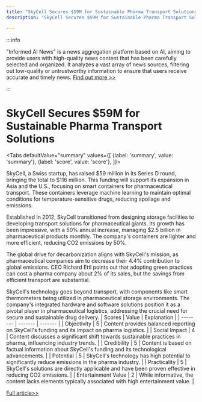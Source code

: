 ```yaml
---
title: "SkyCell Secures $59M for Sustainable Pharma Transport Solutions"
description: "SkyCell Secures $59M for Sustainable Pharma Transport Solutions"

---
```



:::info

"Informed AI News" is a news aggregation platform based on AI, aiming to provide users with high-quality news content that has been carefully selected and organized. It analyzes a vast array of news sources, filtering out low-quality or untrustworthy information to ensure that users receive accurate and timely news.  [Find out more >>](/)

:::

# SkyCell Secures $59M for Sustainable Pharma Transport Solutions


<Tabs
	defaultValue="summary"
	values={[
	{label: 'summary', value: 'summary'},
	{label: 'score', value: 'score'},
]}>
<TabItem value="summary">


SkyCell, a Swiss startup, has raised $59 million in its Series D round, bringing the total to $116 million. This funding will support its expansion in Asia and the U.S., focusing on smart containers for pharmaceutical transport. These containers leverage machine learning to maintain optimal conditions for temperature-sensitive drugs, reducing spoilage and emissions.

Established in 2012, SkyCell transitioned from designing storage facilities to developing transport solutions for pharmaceutical giants. Its growth has been impressive, with a 50% annual increase, managing $2.5 billion in pharmaceutical products monthly. The company's containers are lighter and more efficient, reducing CO2 emissions by 50%.

The global drive for decarbonization aligns with SkyCell's mission, as pharmaceutical companies aim to decrease their 4.4% contribution to global emissions. CEO Richard Ettl points out that adopting green practices can cost a pharma company about 2% of its sales, but the savings from efficient transport are substantial.

SkyCell's technology goes beyond transport, with components like smart thermometers being utilized in pharmaceutical storage environments. The company's integrated hardware and software solutions position it as a pivotal player in pharmaceutical logistics, addressing the crucial need for secure and sustainable drug delivery.
</TabItem>
<TabItem value="score">
	| Scores     | Value   | Explanation |
	| -------- | ------- | ------- |
	| Objectivity  | 5    | Content provides balanced reporting on SkyCell's funding and its impact on pharma logistics.    |
	| Social Impact | 4     | Content discusses a significant shift towards sustainable practices in pharma, influencing industry trends.    |
	| Credibility    | 5    | Content is based on factual information about SkyCell's funding and its technological advancements.    |
	| Potential    | 5    | SkyCell's technology has high potential to significantly reduce emissions in the pharma industry.    |
	| Practicality    | 5    | SkyCell's solutions are directly applicable and have been proven effective in reducing CO2 emissions.    |
	| Entertainment Value    | 2    | While informative, the content lacks elements typically associated with high entertainment value.    |
</TabItem>
</Tabs>

[Full article>>](https://techcrunch.com/2024/06/25/skycell-nabs-59m-more-for-its-greener-smart-pharma-transport-containers/)
